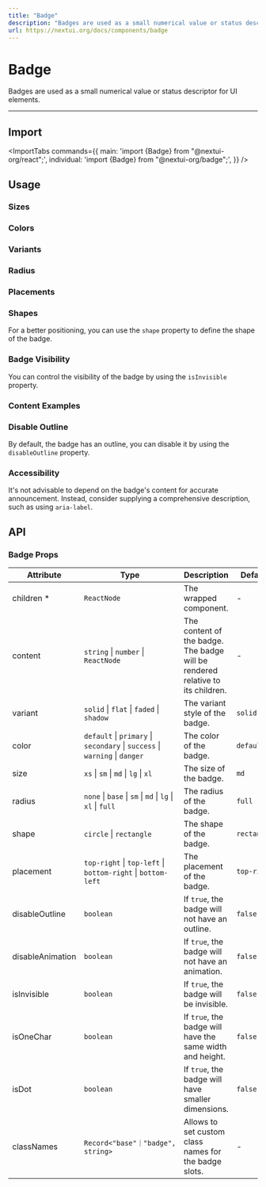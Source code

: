```yaml
---
title: "Badge"
description: "Badges are used as a small numerical value or status descriptor for UI elements."
url: https://nextui.org/docs/components/badge
---
```


# Badge

Badges are used as a small numerical value or status descriptor for UI elements.

<ComponentLinks component="badge" />

---

## Import

<ImportTabs
  commands={{
    main: 'import {Badge} from "@nextui-org/react";',
    individual: 'import {Badge} from "@nextui-org/badge";',
  }}
/>

## Usage

<CodeDemo title="Usage" files={badgeContent.usage} />

### Sizes

<CodeDemo title="Sizes" files={badgeContent.sizes} />

### Colors

<CodeDemo title="Colors" files={badgeContent.colors} />

### Variants

<CodeDemo title="Variants" files={badgeContent.variants} />

### Radius

<CodeDemo title="Radius" files={badgeContent.radius} />

### Placements

<CodeDemo title="Placements" files={badgeContent.placements} />

### Shapes

For a better positioning, you can use the `shape` property to define the shape of the badge.

<CodeDemo title="Shapes" files={badgeContent.shapes} />

### Badge Visibility

You can control the visibility of the badge by using the `isInvisible` property.

<CodeDemo title="Badge visibility" files={badgeContent.visibility} />

### Content Examples

<CodeDemo title="Content examples" files={badgeContent.contentExamples} />

### Disable Outline

By default, the badge has an outline, you can disable it by using the `disableOutline` property.

<CodeDemo title="Disable outline" files={badgeContent.disableOutline} />

### Accessibility

It's not advisable to depend on the badge's content for accurate announcement.
Instead, consider supplying a comprehensive description, such as using `aria-label`.

<CodeDemo title="Accessibility" files={badgeContent.a11y} />

<Spacer y={8} />

## API

### Badge Props

| Attribute        | Type                                                                        | Description                                                                    | Default     |
| ---------------- | --------------------------------------------------------------------------- | ------------------------------------------------------------------------------ | ----------- |
| children \*      | `ReactNode`                                                                 | The wrapped component.                                                         | -           |
| content          | `string` \| `number` \| `ReactNode`                                         | The content of the badge. The badge will be rendered relative to its children. | -           |
| variant          | `solid` \| `flat` \| `faded` \| `shadow`                                    | The variant style of the badge.                                                | `solid`     |
| color            | `default` \| `primary` \| `secondary` \| `success` \| `warning` \| `danger` | The color of the badge.                                                        | `default`   |
| size             | `xs` \| `sm` \| `md` \| `lg` \| `xl`                                        | The size of the badge.                                                         | `md`        |
| radius           | `none` \| `base` \| `sm` \| `md` \| `lg` \| `xl` \| `full`                  | The radius of the badge.                                                       | `full`      |
| shape            | `circle` \| `rectangle`                                                     | The shape of the badge.                                                        | `rectangle` |
| placement        | `top-right` \| `top-left` \| `bottom-right` \| `bottom-left`                | The placement of the badge.                                                    | `top-right` |
| disableOutline   | `boolean`                                                                     | If `true`, the badge will not have an outline.                                 | `false`     |
| disableAnimation | `boolean`                                                                     | If `true`, the badge will not have an animation.                               | `false`     |
| isInvisible      | `boolean`                                                                     | If `true`, the badge will be invisible.                                        | `false`     |
| isOneChar        | `boolean`                                                                     | If `true`, the badge will have the same width and height.                      | `false`     |
| isDot            | `boolean`                                                                     | If `true`, the badge will have smaller dimensions.                             | `false`     |
| classNames       | `Record<"base"｜"badge", string>`                                         | Allows to set custom class names for the badge slots.                          | -           |
